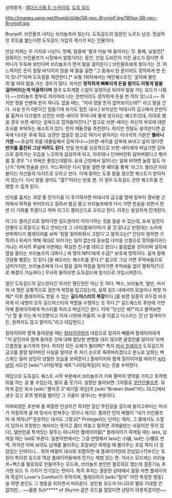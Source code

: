 상위항목 : [[엘더스크롤 5: 스카이림]], [[도둑 길드]]

http://images.uesp.net/thumb/d/de/SR-npc-Brynjolf.jpg/180px-SR-npc-Brynjolf.jpg

Brynjolf. 브린욜프 내지는 브리뇰프라 읽는다. 도둑길드의 일원인 노르드 남성. 정상적인 루트를 밟는다면 도둑길드 가입의 계기가 되는 인물이다.

만남 자체는 두 가지로 나뉜다. 첫째, 밤중에 '벌과 미늘'에 들어서는 것. 둘째, 낮동안[* 정확히는 브린욜프가 시장에서 얼쩡거리는 동안, 만일 도바킨이 가진 골드가 많다면 주머니가 두둑해 보인다며 브리뇰프가 먼저 말을 걸어온다.] 브린욜프에게 찾아가는 것. 어느쪽이든 돈이 정말 바닥이지 않을 때 말을 걸면 "그 중에서 한 푼이라도 정직하게 번 돈이 있나?"라며 도둑질을 제안한다.[* 보통 1회차에서는 메인퀘스트인 '궁지에 몰린 쥐'를 따라 말을 거는 경우가 많다. 하지만 '''정직하게 뼈빠지게 돈을 벌어도 이렇게 말을 걸어버리는게 억울하다며''' 결국 도둑계열 스킬이 일정이상 되어야 말을 거는 모드가 나왔다.~~브리뇰프 함부로 까지마라 너는 한번이라도 정직하게 돈을 번 적이 있느냐.~~ 하지만 정말 인벤에 돈이 하나도 없을 때는, "자네 정말 돈이 없어보이는데?" 라고 말을 건다. 사실 돈이 0원이긴 힘들기에 보기도 힘든 대사.] 보석상인 마데시의 금고에서 은반지를 훔쳐서 다크엘프 상인인 브랜-셰이의 주머니에 몰래 넣으라는 퀘스트인데, 이대로 했을 경우 브랜 셰이는 감옥으로 잡혀들어간다.[* 참고로 브랜-셰이는 자신의 부모에 대한 조사를 부탁하는 퀘스트가 있다. 먼저 깨둘것을 추천한다. 하지만 친밀도 생각한다면 감옥에 다녀온 후에 줘도 상관은 없을듯 참고로 여기서 밝혀지는 이녀석의 가문은 '''텔바니 가문'''.~~조상의 죄를 대물림해서 감옥가나~~]브랜-셰이를 감옥에 보내고 싶지 않다면 '''반지를 훔친뒤 그냥 버려도 된다'''. 만일 반지를 성공적으로 브랜-셰이에게 떠넘기면 감옥으로 끌려가는 모습을 느긋하게 감상하게 되고, 아무데나 던져버린뒤 잃어버렸다고 뻥카를 칠 경우 "너 의욕은 좋았는데말야. 요새 근방에서 일어나는 일에 비하면 놀랄 일도 아닌가."라며 한숨을 쉰다. 어느쪽이든 다시 말을 걸면 랫 웨이를 통해 '라그드 플라곤'이라 불리는 자신들의 아지트로 오라고 한다. 이때 말하는 도중 말을 끊으면 퀘스트가 받아지지 않는다. 다시 말을 걸어도 "흠?"이라는 반응 뿐. 이 경우 도둑길드 관련 퀘스트를 진행할 수 없게 된다.

반지를 훔치는 과정 중 한가지를 더 추가하자면 마데시의 금고를 열때 일부러 경비병 근처에서 락픽을 부러뜨리고 걸려서 벌금 물고 브리뇰프에게 다시 가면 한숨을 쉬면서 한번 더 기회룰 주겠다고 하며 라그드 플라곤으로 오라고 한다. 이후는 동일하게 전개된다.

라그드 플라곤으로 찾아가면 길드원끼리 이야기하는 것을 들을 수 있는데, 요새 일진이 안좋아 도둑질이고 뭐고 안되는데 그 녀석(플레이어)가 올 것 같냐고 빈정대는 소리에 반박하다가 플레이어를 보며 '정말 찾아와줘서 고맙다'고 말하고는[* 간단히 말하면 가뜩이나 위세가 약해 재대로 되어가는 일이 없는데 듣보잡 녀석을 신참으로 맞아들이자는 거냐는 머서의 푸념에 이번에는 확실한 친구를 데리고 왔으니 틀림없을 것이라며 설득에 열을 올리는 브리뇰프의 대화다.] 세 명의 NPC에게 수금[* 보호세 명목이다. 쉽게 말해 건달들 삥뜯는 것 같다.]을 해오라는 퀘스트를 준다.[* 참고로 그냥 가면 주먹싸움으로 넘어가지만, 브리뇰프에게 다시 말을 걸어 약점을 알아가면 주먹싸움 없이 평화적(?)으로 해결이 가능하다.] 무사히 돌아오면 도둑길드에 정식으로 가입시켜준다.

일단 도둑길드의 길드원이긴 하지만 평단원은 아닌 듯 하다. 벡스, 브리뇰프, 델빈, 머서의 네 명은 공통적으로 검은색 복장을 입고있는데, 실제 길드 내에서의 모습이나 복장 자체[* 이후 플레이어도 받을 수 있는 '''길드마스터의 복장'''이다.]를 보면 일종의 과두정 비슷하게 이 네명이 모두 길드마스터의 역할을 수행하는 듯 하다.[* 길드퀘스트 후반에 가면 아예 플레이어에게 마스터를 하라고 떠넘기긴 한다. 이때 "당신은 왜?"라고 물어보면 "난 할 줄 아는게 이것뿐이고 이게 나한테 어울려. 누굴 이끌고 다스리는 건 난 질색이거든, 원하지도 않고 말이지."라고 대답한다.]

칼라이아와 함께 돌아왔을 때는 [[칼라이아]]와의 대립으로 칼까지 빼들며 플레이어에게 "저 살인자와 함께 들어온 것에 대해 합당한 변명을 대지 않으면 끝장인줄 알아라"라며 으름장을 놓기까지 한다. 하지만 모든 오해가 풀리며[* 특히 [[머서 프레이]]가 도둑길드의 금고를 몽땅 털어버린 사실을 알아낸 후 자기 손으로 죽여버리겠다고 분노로 날뛰는 벡스와는 달리 상당히 냉철한 모습을 보여준다.] 플레이어와 함께 칼라이아를 따라가 [[녹터널]]의 사도인 [wiki:"나이팅게일 세트"나이팅게일]이 되는 것을 수락한다.

여담으로 도둑길드 퀘스트 시작 부분에서 브리뇰프가 가짜 팔머피 영약을 가지고 호객행위를 하는 걸 볼 수있는데, 말이 좀 웃기다. 설명만 들어보면 그야말로 [[무안단물]]수준. 묘하게 같은 회사 [wiki:"폴아웃 3"세기말 게임]의 [wiki:"Broken Steel"어느 DLC]에서 생수 갖고 호객 행위를 벌이던 그 구울이 생각나는 부분이다.

어찌되었든 초반에 좀 찌질한 인상이긴 하지만 일단 주인공을 길드에 들이고부터는 머서가 까칠하게 굴 때 맞서서 받쳐주는 것이나 래기드 플래건 안의 베켈이 "네가 브린욜프의 새 제자냐?"운운하는 대사도 그렇고[* Protege라는 단어는 제자, 그 중에서도 소질이 있어서 후원받는 제자라는 뜻이고 좀더 까놓고 말하면 귀여움받는 사람이란 뜻이 있다], 델빈만큼 특색있는 말투는 아니지만 플레이어를[* 플레이어가 여캐일 때는 lass, 남캐일 때는 lad로 부른다. 일본어판에서는 그걸 반영해서 lass는 小娘, lad는 小僧로 번역. 하지만 어찌 보아도 남캐를 불러주는 호칭보단 여캐일 때 불러주는 호칭 쪽이 더 정감있는 단어이니... 위의 베켈의 대사와 조합하면 얘 플레이어한테 관심있나?]부르는 호칭이 특이한 등으로 여성 플레이어들에게 인기는 제법 있는 편. 넥서스 모드에는 브리뇰프+벡스를 팔로워로 만들어주는 모드와, 브리뇰프 본인만 팔로워로 했는데 결혼기능 추가한 모드 두 가지가 인기있는 편이다. 특히 후자는 결혼한 상태에서 잠을 자면 플레이어와 똑같이 Lover's Comfort가 주어지며, 플레이어가 [wiki:"탈의" 어떤 특정한 행동]을 하면 본인도 그 행동을 취하면서 따라온다. 성인용 모드가 아니므로 별로 기대할 건 없지만... ~~물론 Sch***** of Skyrim 같은 모드를 깔았다면 상당히 야릇하겠지만~~
